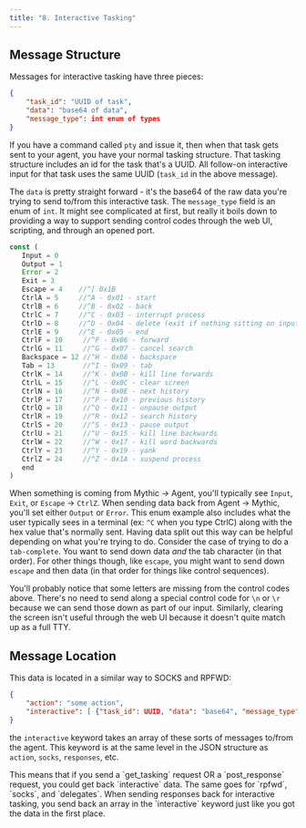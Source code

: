 ```yaml
---
title: "8. Interactive Tasking"
---
```


## Message Structure

Messages for interactive tasking have three pieces:

```json
{
    "task_id": "UUID of task",
    "data": "base64 of data",
    "message_type": int enum of types
}
```

If you have a command called `pty` and issue it, then when that task gets sent to your agent, you have your normal tasking structure. That tasking structure includes an id for the task that's a UUID. All follow-on interactive input for that task uses the same UUID (`task_id` in the above message).

The `data` is pretty straight forward - it's the base64 of the raw data you're trying to send to/from this interactive task. The `message_type` field is an enum of `int`. It might see complicated at first, but really it boils down to providing a way to support sending control codes through the web UI, scripting, and through an opened port.

```js
const (
   Input = 0
   Output = 1
   Error = 2
   Exit = 3
   Escape = 4    //^[ 0x1B
   CtrlA = 5     //^A - 0x01 - start
   CtrlB = 6     //^B - 0x02 - back
   CtrlC = 7     //^C - 0x03 - interrupt process
   CtrlD = 8     //^D - 0x04 - delete (exit if nothing sitting on input)
   CtrlE = 9     //^E - 0x05 - end
   CtrlF = 10     //^F - 0x06 - forward
   CtrlG = 11     //^G - 0x07 - cancel search
   Backspace = 12 //^H - 0x08 - backspace
   Tab = 13       //^I - 0x09 - tab
   CtrlK = 14     //^K - 0x0B - kill line forwards
   CtrlL = 15     //^L - 0x0C - clear screen
   CtrlN = 16     //^N - 0x0E - next history
   CtrlP = 17     //^P - 0x10 - previous history
   CtrlQ = 18     //^Q - 0x11 - unpause output
   CtrlR = 19     //^R - 0x12 - search history
   CtrlS = 20     //^S - 0x13 - pause output
   CtrlU = 21     //^U - 0x15 - kill line backwards
   CtrlW = 22     //^W - 0x17 - kill word backwards
   CtrlY = 23     //^Y - 0x19 - yank
   CtrlZ = 24     //^Z - 0x1A - suspend process
   end
)
```

When something is coming from Mythic -> Agent, you'll typically see `Input`, `Exit`, or `Escape` -> `CtrlZ`. When sending data back from Agent -> Mythic, you'll set either `Output` or `Error`. This enum example also includes what the user typically sees in a terminal (ex: `^C` when you type CtrlC) along with the hex value that's normally sent. Having data split out this way can be helpful depending on what you're trying to do. Consider the case of trying to do a `tab-complete`. You want to send down data *and* the tab character (in that order). For other things though, like `escape`, you might want to send down `escape` and then data (in that order for things like control sequences).

You'll probably notice that some letters are missing from the control codes above. There's no need to send along a special control code for `\n` or `\r` because we can send those down as part of our input. Similarly, clearing the screen isn't useful through the web UI because it doesn't quite match up as a full TTY.

## Message Location

This data is located in a similar way to SOCKS and RPFWD:

```json
{
    "action": "some action",
    "interactive": [ {"task_id": UUID, "data": "base64", "message_type": 0 } ]
}
```

the `interactive` keyword takes an array of these sorts of messages to/from the agent. This keyword is at the same level in the JSON structure as `action`, `socks`, `responses`, etc.

<Info>
This means that if you send a `get_tasking` request OR a `post_response` request, you could get back `interactive` data. The same goes for `rpfwd`, `socks`, and `delegates`.
</Info>
When sending responses back for interactive tasking, you send back an array in the `interactive` keyword just like you got the data in the first place.
